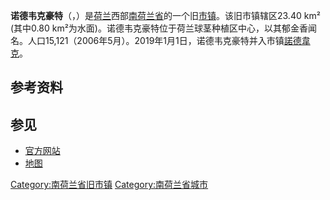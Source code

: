 {{Infobox settlement
<!-- Name and transliteration -->
| name                            = 诺德韦克豪特
| native_name                     = Noordwijkerhout
| official_name                   = 
| settlement_type                 = 旧[[市镇_(荷兰)|市镇]]
<!-- Images, nickname, motto -->
| image_skyline                   = Noordwijkerhout gemeentehuis.jpg
| image_alt                       = 
| image_caption                   = 旧市政厅
| image_flag                      = Noordwijkerhout vlag.svg
| flag_size                       = 100x67px
| flag_alt                        = 
| image_shield                    = Coat of arms of Noordwijkerhout.svg
| shield_size                     = 100x80px
| shield_alt                      = <!-- Maps, coordinates -->
| image_map                       = Map - NL - Municipality code 0576 (2009).svg
| map_alt                         = Highlighted position of Noordwijkerhout in a municipal map of South Holland
| map_caption                     = 诺德韦克豪特在南荷兰省的位置
| coordinates                     = {{coord|52|16|N|4|30|E|region:NL|display=inline,title}}
| coordinates_footnotes           = 
| subdivision_type                = [[世界政區索引|国家]]
| subdivision_name                = {{NL}}
| subdivision_type1               = [[荷蘭省份|省份]]
| subdivision_name1               = [[南荷兰省|南荷兰省]]
| subdivision_type2               = [[市镇_(荷兰)|市镇]]
| subdivision_name2               = [[諾德韋克|諾德韋克]]
<!-- Geographic information -->
| unit_pref                       = Metric
<!-- ALL fields with measurements have automatic unit conversion -->
<!-- for references: use <ref> tags -->
| area_footnotes                  = <ref>{{Dutch municipality total area|dataref}}</ref>
<!-- square kilometers -->
| area_total_km2                  = {{Dutch municipality total area|Noordwijkerhout}}
| area_land_km2                   = {{Dutch municipality land area|Noordwijkerhout}}
| area_water_km2                  = {{Dutch municipality water area|Noordwijkerhout}}
| elevation_footnotes             = <ref name="AHN">{{cite web
 |url = http://www.ahn.nl/postcodetool
 |title = Postcodetool for 2211CC
 |trans-title = 
 |language = nl
 |author = <!--Staff writer(s); no by-line.-->
 |date = 
 |work = Actueel Hoogtebestand Nederland
 |publisher = Het Waterschapshuis
 |accessdate = 16 August 2013
 |archive-date = 2013-09-21
 |archive-url = https://web.archive.org/web/20130921053543/http://www.ahn.nl/postcodetool
 |dead-url = no
 }}</ref>
| elevation_m                     = 3
| elevation_max_footnotes         = <!-- for references: use <ref> tags -->
| elevation_max_m                 = 
| elevation_min_footnotes         = <!-- for references: use <ref> tags -->
| elevation_min_m                 = <!-- Population, demographics -->
| population_footnotes            = <ref>{{Dutch municipality population|dataref}}</ref>
| population_total                = {{Dutch municipality population|Noordwijkerhout}}
| population_as_of                = {{MONTHNAME|{{Dutch municipality population|popbasemonth}}}} {{Dutch municipality population|popbaseyear}}
| population_density_km2          = {{Dutch municipality population density|Noordwijkerhout}} <!-- For automatic calculation: auto-->
| population_demonym              = Noordwijkerhouter
<!-- Other information -->
| timezone1                       = [[欧洲中部时间|CET]]
| utc_offset1                     = +1
| timezone1_DST                   = [[欧洲中部夏令时间|CEST]]
| utc_offset1_DST                 = +2
| postal_code_type                = 邮政编码
| postal_code                     = 2190–2191, 2210–2211
| area_code_type                  = 电话区号
| area_code                       = 0252
| website                         = {{URL|1=http://www.noordwijkerhout.nl}}
| footnotes                       = 
}}

'''诺德韦克豪特'''（{{lang-nl|Noordwijkerhout}}，{{IPA-nl|ˌnoːrtʋɛi̯kərˈɦʌu̯t||Nl-Noordwijkerhout.ogg}}）是[[荷兰|荷兰]]西部[[南荷兰省|南荷兰省]]的一个旧[[市镇_(荷兰)|市镇]]。该旧市镇辖区23.40 km² (其中0.80 km²为水面)。诺德韦克豪特位于荷兰球茎种植区中心，以其郁金香闻名。人口15,121（2006年5月）。2019年1月1日，诺德韦克豪特并入市镇[[諾德韋克|諾德韋克]]。

== 参考资料 ==
{{Reflist}}

== 参见 ==
*[https://web.archive.org/web/20140330144646/http://www.noordwijkerhout.nl/ 官方网站]
*[https://web.archive.org/web/20081011041900/http://www.plattegronden.nl/noordwijkerhout/index.html 地图]

{{Authority control}}
{{DEFAULTSORT:Noordwijkerhout}}
[[Category:南荷兰省旧市镇|Category:南荷兰省旧市镇]]
[[Category:南荷兰省城市|Category:南荷兰省城市]]